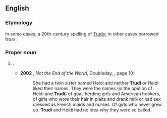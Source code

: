 {{also|trudi}}
==English==

===Etymology===
In some cases, a 20th-century spelling of [[Trudy]]; in other cases borrowed from {{etyl|de|en}} {{m|de|Trudi}}.

===Proper noun===
{{en-proper noun}}

# {{given name|female|from=Germanic languages}}.
#* '''2002''' {{w|Kate Atkinson}}, ''Not the End of the World'', Doubleday, {{ISBN|0385604726}}, page 10:
#*: She had a twin sister named Heidi and neither '''Trudi''' or Heidi liked their names. They were the names (in the opinion of Heidi and '''Trudi''') of goat-herding girls and American hookers, of girls who wore their hair in plaits and drank milk or had sex dressed as French maids and nurses. Of girls who never grew up. '''Trudi''' and Heidi had no idea why they were so called.